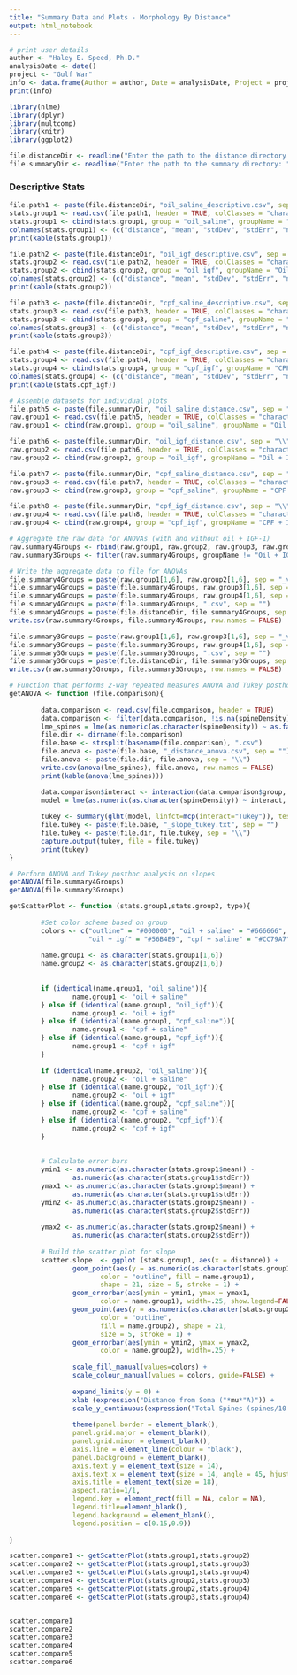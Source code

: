 ---
title: "Summary Data and Plots - Morphology By Distance"
output: html_notebook
---

```{r}

# print user details
author <- "Haley E. Speed, Ph.D."
analysisDate <- date()
project <- "Gulf War"
info <- data.frame(Author = author, Date = analysisDate, Project = project)
print(info)
```


```{r}
library(nlme)
library(dplyr)
library(multcomp)
library(knitr)
library(ggplot2)
```


```{r}

file.distanceDir <- readline("Enter the path to the distance directory: ")
file.summaryDir <- readline("Enter the path to the summary directory: ")
```


<h3> Descriptive Stats </h3>

```{r}

file.path1 <- paste(file.distanceDir, "oil_saline_descriptive.csv", sep = "\\")
stats.group1 <- read.csv(file.path1, header = TRUE, colClasses = "character")
stats.group1 <- cbind(stats.group1, group = "oil_saline", groupName = "Oil + Saline")
colnames(stats.group1) <- (c("distance", "mean", "stdDev", "stdErr", "n", "group", "groupName"))
print(kable(stats.group1))

file.path2 <- paste(file.distanceDir, "oil_igf_descriptive.csv", sep = "\\")
stats.group2 <- read.csv(file.path2, header = TRUE, colClasses = "character")
stats.group2 <- cbind(stats.group2, group = "oil_igf", groupName = "Oil + IGF-1")
colnames(stats.group2) <- (c("distance", "mean", "stdDev", "stdErr", "n", "group", "groupName"))
print(kable(stats.group2))

file.path3 <- paste(file.distanceDir, "cpf_saline_descriptive.csv", sep = "\\")
stats.group3 <- read.csv(file.path3, header = TRUE, colClasses = "character")
stats.group3 <- cbind(stats.group3, group = "cpf_saline", groupName = "CPF + Saline")
colnames(stats.group3) <- (c("distance", "mean", "stdDev", "stdErr", "n", "group", "groupName"))
print(kable(stats.group3))

file.path4 <- paste(file.distanceDir, "cpf_igf_descriptive.csv", sep = "\\")
stats.group4 <- read.csv(file.path4, header = TRUE, colClasses = "character")
stats.group4 <- cbind(stats.group4, group = "cpf_igf", groupName = "CPF + IGF-1")
colnames(stats.group4) <- (c("distance", "mean", "stdDev", "stdErr", "n", "group", "groupName"))
print(kable(stats.cpf_igf))

```


```{r}
# Assemble datasets for individual plots
file.path5 <- paste(file.summaryDir, "oil_saline_distance.csv", sep = "\\")
raw.group1 <- read.csv(file.path5, header = TRUE, colClasses = "character")
raw.group1 <- cbind(raw.group1, group = "oil_saline", groupName = "Oil + Saline")

file.path6 <- paste(file.summaryDir, "oil_igf_distance.csv", sep = "\\")
raw.group2 <- read.csv(file.path6, header = TRUE, colClasses = "character")
raw.group2 <- cbind(raw.group2, group = "oil_igf", groupName = "Oil + IGF-1")

file.path7 <- paste(file.summaryDir, "cpf_saline_distance.csv", sep = "\\")
raw.group3 <- read.csv(file.path7, header = TRUE, colClasses = "character")
raw.group3 <- cbind(raw.group3, group = "cpf_saline", groupName = "CPF + Saline")

file.path8 <- paste(file.summaryDir, "cpf_igf_distance.csv", sep = "\\")
raw.group4 <- read.csv(file.path8, header = TRUE, colClasses = "character")
raw.group4 <- cbind(raw.group4, group = "cpf_igf", groupName = "CPF + IGF-1")

# Aggregate the raw data for ANOVAs (with and without oil + IGF-1)
raw.summary4Groups <- rbind(raw.group1, raw.group2, raw.group3, raw.group4)
raw.summary3Groups <- filter(raw.summary4Groups, groupName != "Oil + IGF-1")

# Write the aggregate data to file for ANOVAs
file.summary4Groups = paste(raw.group1[1,6], raw.group2[1,6], sep = "_vs_")
file.summary4Groups = paste(file.summary4Groups, raw.group3[1,6], sep = "_vs_")
file.summary4Groups = paste(file.summary4Groups, raw.group4[1,6], sep = "_vs_")
file.summary4Groups = paste(file.summary4Groups, ".csv", sep = "")
file.summary4Groups = paste(file.distanceDir, file.summary4Groups, sep = "\\")
write.csv(raw.summary4Groups, file.summary4Groups, row.names = FALSE)

file.summary3Groups = paste(raw.group1[1,6], raw.group3[1,6], sep = "_vs_")
file.summary3Groups = paste(file.summary3Groups, raw.group4[1,6], sep = "_vs_")
file.summary3Groups = paste(file.summary3Groups, ".csv", sep = "")
file.summary3Groups = paste(file.distanceDir, file.summary3Groups, sep = "\\")
write.csv(raw.summary3Groups, file.summary3Groups, row.names = FALSE)


```


```{r}
# Function that performs 2-way repeated measures ANOVA and Tukey posthoc analysis
getANOVA <- function (file.comparison){
        
        data.comparison <- read.csv(file.comparison, header = TRUE)
        data.comparison <- filter(data.comparison, !is.na(spineDensity))
        lme_spines = lme(as.numeric(as.character(spineDensity)) ~ as.factor(distance) * as.factor(group), data=data.comparison, random = ~1|cell)
        file.dir <- dirname(file.comparison)
        file.base <- strsplit(basename(file.comparison), ".csv")
        file.anova <- paste(file.base, "_distance_anova.csv", sep = "")
        file.anova <- paste(file.dir, file.anova, sep = "\\")
        write.csv(anova(lme_spines), file.anova, row.names = FALSE)
        print(kable(anova(lme_spines)))

        data.comparison$interact <- interaction(data.comparison$group, as.factor(data.comparison$distance))
        model = lme(as.numeric(as.character(spineDensity)) ~ interact, data=data.comparison, random = ~1|cell)
        
        tukey <- summary(glht(model, linfct=mcp(interact="Tukey")), test = adjusted(type = "bonferroni"))
        file.tukey <- paste(file.base, "_slope_tukey.txt", sep = "")
        file.tukey <- paste(file.dir, file.tukey, sep = "\\")
        capture.output(tukey, file = file.tukey)
        print(tukey)
}

# Perform ANOVA and Tukey posthoc analysis on slopes
getANOVA(file.summary4Groups)
getANOVA(file.summary3Groups)
```

```{r}
getScatterPlot <- function (stats.group1,stats.group2, type){
       
        #Set color scheme based on group
        colors <- c("outline" = "#000000", "oil + saline" = "#666666", 
                    "oil + igf" = "#56B4E9", "cpf + saline" = "#CC79A7",  "cpf + igf" = "#009E73")
        
        name.group1 <- as.character(stats.group1[1,6])
        name.group2 <- as.character(stats.group2[1,6])
        
        
        if (identical(name.group1, "oil_saline")){
                name.group1 <- "oil + saline"
        } else if (identical(name.group1, "oil_igf")){
                name.group1 <- "oil + igf"
        } else if (identical(name.group1, "cpf_saline")){
                name.group1 <- "cpf + saline"
        } else if (identical(name.group1, "cpf_igf")){
                name.group1 <- "cpf + igf"
        }
        
        if (identical(name.group2, "oil_saline")){
                name.group2 <- "oil + saline"
        } else if (identical(name.group2, "oil_igf")){
                name.group2 <- "oil + igf"
        } else if (identical(name.group2, "cpf_saline")){
                name.group2 <- "cpf + saline"
        } else if (identical(name.group2, "cpf_igf")){
                name.group2 <- "cpf + igf"
        }
        
 
        # Calculate error bars
        ymin1 <- as.numeric(as.character(stats.group1$mean)) - 
                as.numeric(as.character(stats.group1$stdErr))
        ymax1 <- as.numeric(as.character(stats.group1$mean)) + 
                as.numeric(as.character(stats.group1$stdErr))
        ymin2 <- as.numeric(as.character(stats.group2$mean)) - 
                as.numeric(as.character(stats.group2$stdErr))
        
        ymax2 <- as.numeric(as.character(stats.group2$mean)) + 
                as.numeric(as.character(stats.group2$stdErr))
       
        # Build the scatter plot for slope
        scatter.slope  <- ggplot (stats.group1, aes(x = distance)) +                                
                geom_point(aes(y = as.numeric(as.character(stats.group1$mean)), 
                       color = "outline", fill = name.group1), 
                       shape = 21, size = 5, stroke = 1) +
                geom_errorbar(aes(ymin = ymin1, ymax = ymax1, 
                       color = name.group1), width=.25, show.legend=FALSE)  +
                geom_point(aes(y = as.numeric(as.character(stats.group2$mean)), 
                       color = "outline", 
                       fill = name.group2), shape = 21, 
                       size = 5, stroke = 1) +
                geom_errorbar(aes(ymin = ymin2, ymax = ymax2, 
                       color = name.group2), width=.25) +
                
                scale_fill_manual(values=colors) +
                scale_colour_manual(values = colors, guide=FALSE) +
        
                expand_limits(y = 0) +
                xlab (expression("Distance from Soma ("*mu*"A)")) +
                scale_y_continuous(expression("Total Spines (spines/10 "*mu*"m"*")"), limits = c(5,18)) + 
            
                theme(panel.border = element_blank(), 
                panel.grid.major = element_blank(),
                panel.grid.minor = element_blank(), 
                axis.line = element_line(colour = "black"),
                panel.background = element_blank(), 
                axis.text.y = element_text(size = 14), 
                axis.text.x = element_text(size = 14, angle = 45, hjust = 1),
                axis.title = element_text(size = 18), 
                aspect.ratio=1/1,
                legend.key = element_rect(fill = NA, color = NA),
                legend.title=element_blank(),
                legend.background = element_blank(),
                legend.position = c(0.15,0.9)) 
 
}

scatter.compare1 <- getScatterPlot(stats.group1,stats.group2)
scatter.compare2 <- getScatterPlot(stats.group1,stats.group3)
scatter.compare3 <- getScatterPlot(stats.group1,stats.group4)
scatter.compare4 <- getScatterPlot(stats.group2,stats.group3)
scatter.compare5 <- getScatterPlot(stats.group2,stats.group4)
scatter.compare6 <- getScatterPlot(stats.group3,stats.group4)


scatter.compare1
scatter.compare2
scatter.compare3
scatter.compare4
scatter.compare5
scatter.compare6

```





